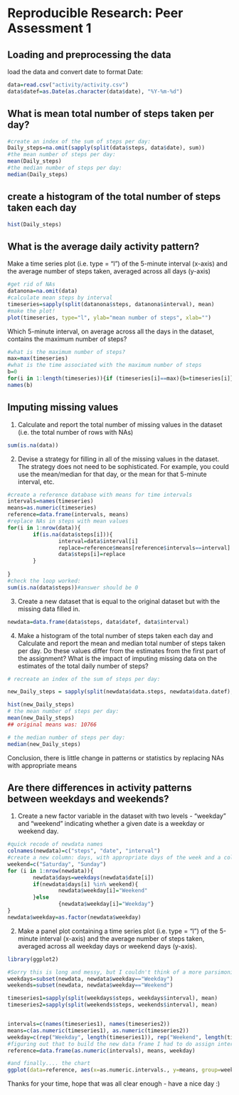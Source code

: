 # Reproducible Research: Peer Assessment 1

## Loading and preprocessing the data

load the data and convert date to format Date:
```r
data=read.csv("activity/activity.csv")
data$datef=as.Date(as.character(data$date), "%Y-%m-%d")

```

## What is mean total number of steps taken per day?


```r
#create an index of the sum of steps per day:
Daily_steps=na.omit(sapply(split(data$steps, data$date), sum))
#the mean number of steps per day:
mean(Daily_steps)
#the median number of steps per day:
median(Daily_steps)
```

## create a histogram of the total number of steps taken each day
```r
hist(Daily_steps)
```

## What is the average daily activity pattern?

Make a time series plot (i.e. type = "l") of the 5-minute interval (x-axis)
and the average number of steps taken, averaged across all days (y-axis)

```r
#get rid of NAs
datanona=na.omit(data)
#calculate mean steps by interval
timeseries=sapply(split(datanona$steps, datanona$interval), mean)
#make the plot!
plot(timeseries, type="l", ylab="mean number of steps", xlab="")
```

Which 5-minute interval, on average across all the days in the dataset,
contains the maximum number of steps?


```r
#what is the maximum number of steps?
max=max(timeseries)
#what is the time associated with the maximum number of steps
b=0
for(i in 1:length(timeseries)){if (timeseries[i]==max){b=timeseries[i]}}
names(b)


```

## Imputing missing values

1. Calculate and report the total number of missing values in the dataset
(i.e. the total number of rows with NAs)


```r
sum(is.na(data))
```

2. Devise a strategy for filling in all of the missing values in the dataset. The strategy does not need to be sophisticated. For example, you could use
the mean/median for that day, or the mean for that 5-minute interval, etc.


```r
#create a reference database with means for time intervals
intervals=names(timeseries)
means=as.numeric(timeseries)
reference=data.frame(intervals, means)
#replace NAs in steps with mean values
for(i in 1:nrow(data)){
        if(is.na(data$steps[i])){
                interval=data$interval[i]
                replace=reference$means[reference$intervals==interval]
                data$steps[i]=replace                
        }
        
}
#check the loop worked:
sum(is.na(data$steps))#answer should be 0
```


3. Create a new dataset that is equal to the original dataset but with the
missing data filled in.


```r
newdata=data.frame(data$steps, data$datef, data$interval)
```

4. Make a histogram of the total number of steps taken each day and Calculate
and report the mean and median total number of steps taken per day. Do
these values differ from the estimates from the first part of the assignment?
What is the impact of imputing missing data on the estimates of the total
daily number of steps?

```r
# recreate an index of the sum of steps per day:

new_Daily_steps = sapply(split(newdata$data.steps, newdata$data.datef), sum)

hist(new_Daily_steps)
# the mean number of steps per day:
mean(new_Daily_steps)
## original means was: 10766

# the median number of steps per day:
median(new_Daily_steps)

```
Conclusion, there is little change in patterns or statistics by replacing NAs with appropriate means

## Are there differences in activity patterns between weekdays and weekends?

1. Create a new factor variable in the dataset with two levels - "weekday"
and "weekend" indicating whether a given date is a weekday or weekend
day.
```r
#quick recode of newdata names
colnames(newdata)=c("steps", "date", "interval")
#create a new column: days, with appropriate days of the week and a column that works out if that day is a weekday or weekend (Saturday / Sunday)
weekend=c("Saturday", "Sunday")
for (i in 1:nrow(newdata)){
        newdata$days=weekdays(newdata$date[i])
        if(newdata$days[i] %in% weekend){
                newdata$weekday[i]="Weekend"
        }else 
                {newdata$weekday[i]="Weekday"}
}
newdata$weekday=as.factor(newdata$weekday)

```

2. Make a panel plot containing a time series plot (i.e. type = "l") of the
5-minute interval (x-axis) and the average number of steps taken, averaged
across all weekday days or weekend days (y-axis). 



```r
library(ggplot2)

#Sorry this is long and messy, but I couldn't think of a more parsimonious way to do this.
weekdays=subset(newdata, newdata$weekday=="Weekday")
weekends=subset(newdata, newdata$weekday=="Weekend")

timeseries1=sapply(split(weekdays$steps, weekdays$interval), mean)
timeseries2=sapply(split(weekends$steps, weekends$interval), mean)


intervals=c(names(timeseries1), names(timeseries2))
means=c(as.numeric(timeseries1), as.numeric(timeseries2))
weekday=c(rep("Weekday", length(timeseries1)), rep("Weekend", length(timeseries2)))
#figuring out that to build the new data frame I had to do assign intervals as.numeric took frikin hours. Anway - new dataframe for the charts:
reference=data.frame(as.numeric(intervals), means, weekday)

#and finally.... the chart
ggplot(data=reference, aes(x=as.numeric.intervals., y=means, group=weekday, colour=weekday)) + geom_line() + labs(title="Number of steps through the day by weekday and weekend") + facet_grid(. ~ weekday)


```
Thanks for your time, hope that was all clear enough - have a nice day :)
